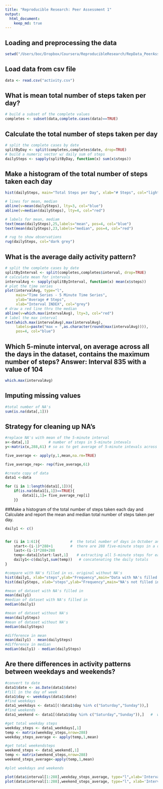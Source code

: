 ```yaml
---
title: "Reproducible Research: Peer Assessment 1"
output: 
  html_document:
    keep_md: true
---
```


## Loading and preprocessing the data
```r
setwd("/Users/boc/Dropbox/Coursera/ReproducibleResearch/RepData_PeerAssessment1")
```

## Load data from csv file
```r
data <- read.csv("activity.csv")
```

## What is mean total number of steps taken per day?
```r
# build a subset of the complete values
completes <- subset(data,complete.cases(data)==TRUE)    
```

## Calculate the total number of steps taken per day  
```r
# split the complete cases by date  
splitByDay <- split(completes,completes$date, drop=TRUE)
# build a numeric vector w/ daily sum of steps
dailySteps <- sapply(splitByDay, function(x) sum(x$steps)) 
```

## Make a histogram of the total number of steps taken each day 
```r

hist(dailySteps, main="Total Steps per Day", xlab="# Steps", col="light grey")

# lines for mean, median
abline(v=mean(dailySteps), lty=3, col="blue") 
abline(v=median(dailySteps), lty=4, col="red") 

# labels for mean, mediam
text(mean(dailySteps),25,labels="mean", pos=4, col="blue") 
text(mean(dailySteps),23,labels="median", pos=4, col="red")  

# rug to show observations
rug(dailySteps, col="dark grey")                               
```

## What is the average daily activity pattern?
```r
# split the complete cases by date  
splitByInterval <- split(completes,completes$interval, drop=TRUE)  
# calculate mean for intervals
intervalAvg <- sapply(splitByInterval, function(x) mean(x$steps)) 
# plot the time series
plot(intervalAvg, type="l",  
     main="Time Series - 5 Minute Time Series", 
     ylab="Average # Steps", 
     xlab="Interval INDEX", col="grey") 
# draw a red line thru the median  
abline(v=which.max(intervalAvg), lty=3, col="red")  
# label the max interval
text(which.max(intervalAvg),max(intervalAvg),  
     labels=paste("max = ",as.character(round(max(intervalAvg)))), 
     pos=4, col="blue")                                               
```

## Which 5-minute interval, on average across all the days in the dataset, contains the maximum number of steps? Answer: Interval 835 with a value of 104
```r
which.max(intervalAvg)
```

## Imputing missing values
```r
#total number of NA's
sum(is.na(data[,1]))                                     
```

## Strategy for cleaning up NA's
```r
#replace NA's with mean of the 5-minute interval
x<-data[,1]         # number of steps in 5-minute intevals
y<-matrix(x,288,61) # so as to get average of 5-minute intevals across all days  

five_average <- apply(y,1,mean,na.rm=TRUE)

five_average_rep<- rep(five_average,61)

#create copy of data
data1 <-data   

for (i in 1:length(data1[,1])){  
    if(is.na(data1[i,1])==TRUE){
        data1[i,1]= five_average_rep[i]  
    }}
```

##Make a histogram of the total number of steps taken each day and Calculate and report the mean and median total number of steps taken per day. 
```r
daily1 <- c()


for (i in 1:61){              #  the total number of days in October and November is 31+30=61
    start<-(i-1)*288+1        #  there are 288 five-minute steps in a day; 24*60/5=288
    last<-(i-1)*288+288
    temp<-data1[start:last,1]    # extracting all 5-minute steps for each day
    daily1<-c(daily1,sum(temp))   # concatenating the daily totals 
}
```

```r
#compare with NA's filled in vs. original without NA's 
hist(daily1, xlab="steps",ylab="Frequency",main="Data with NA's filled in",border='green')
hist(dailySteps, xlab="steps",ylab="Frequency",main="NA's not filled in",border='purple')

#mean of dataset with NA's filled in
mean(daily1)
#median of dataset with NA's filled in
median(daily1)

#mean of dataset without NA's
mean(dailySteps)
#mean of dataset without NA's
median(dailySteps)

#difference in mean
mean(daily1) - mean(dailySteps)
#difference in median
median(daily1) - median(dailySteps)

```     
     
     
## Are there differences in activity patterns between weekdays and weekends?

```r

#convert to date
data1$date <- as.Date(data1$date)
#fill in the day of week
data1$day <- weekdays(data1$date)
#find weekdays
data1_weekdays <- data1[(!data1$day %in% c("Saturday","Sunday")),]  
#find weekends
data1_weekend <- data1[(data1$day %in% c("Saturday","Sunday")),]   #  weekend

#get total weekday steps
weekday_steps <- data1_weekdays[,1]
temp <- matrix(weekday_steps,nrow=288)
weekday_steps_average <- apply(temp,1,mean)

#get total weekendsteps
weekend_steps <- data1_weekend[,1]
temp <- matrix(weekend_steps,nrow=288)
weekend_steps_average<-apply(temp,1,mean)
```

```r
#plot weekdays and weekends

plot(data$interval[1:288],weekday_steps_average, type="l",xlab='Intervals',ylab="Number of steps",col='red',lwd=2, main="Weekday")
plot(data$interval[1:288],weekend_steps_average, type="l", xlab='Intervals',ylab="number of steps",col='blue',lwd=2,main="Weekend")
 
```




